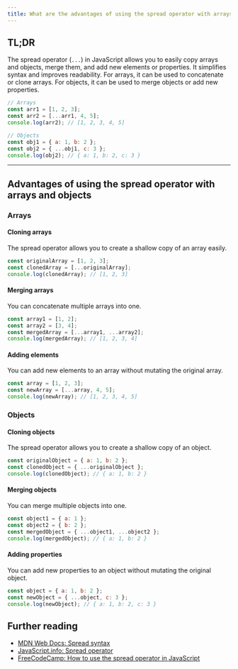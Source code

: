 ```yaml
---
title: What are the advantages of using the spread operator with arrays and objects?
---
```


## TL;DR

The spread operator (`...`) in JavaScript allows you to easily copy arrays and objects, merge them, and add new elements or properties. It simplifies syntax and improves readability. For arrays, it can be used to concatenate or clone arrays. For objects, it can be used to merge objects or add new properties.

```js live
// Arrays
const arr1 = [1, 2, 3];
const arr2 = [...arr1, 4, 5];
console.log(arr2); // [1, 2, 3, 4, 5]

// Objects
const obj1 = { a: 1, b: 2 };
const obj2 = { ...obj1, c: 3 };
console.log(obj2); // { a: 1, b: 2, c: 3 }
```

---

## Advantages of using the spread operator with arrays and objects

### Arrays

#### Cloning arrays

The spread operator allows you to create a shallow copy of an array easily.

```js live
const originalArray = [1, 2, 3];
const clonedArray = [...originalArray];
console.log(clonedArray); // [1, 2, 3]
```

#### Merging arrays

You can concatenate multiple arrays into one.

```js live
const array1 = [1, 2];
const array2 = [3, 4];
const mergedArray = [...array1, ...array2];
console.log(mergedArray); // [1, 2, 3, 4]
```

#### Adding elements

You can add new elements to an array without mutating the original array.

```js live
const array = [1, 2, 3];
const newArray = [...array, 4, 5];
console.log(newArray); // [1, 2, 3, 4, 5]
```

### Objects

#### Cloning objects

The spread operator allows you to create a shallow copy of an object.

```js live
const originalObject = { a: 1, b: 2 };
const clonedObject = { ...originalObject };
console.log(clonedObject); // { a: 1, b: 2 }
```

#### Merging objects

You can merge multiple objects into one.

```js live
const object1 = { a: 1 };
const object2 = { b: 2 };
const mergedObject = { ...object1, ...object2 };
console.log(mergedObject); // { a: 1, b: 2 }
```

#### Adding properties

You can add new properties to an object without mutating the original object.

```js live
const object = { a: 1, b: 2 };
const newObject = { ...object, c: 3 };
console.log(newObject); // { a: 1, b: 2, c: 3 }
```

## Further reading

- [MDN Web Docs: Spread syntax](https://developer.mozilla.org/en-US/docs/Web/JavaScript/Reference/Operators/Spread_syntax)
- [JavaScript.info: Spread operator](https://javascript.info/rest-parameters-spread#spread-operator)
- [FreeCodeCamp: How to use the spread operator in JavaScript](https://www.freecodecamp.org/news/how-to-use-the-spread-operator-in-javascript/)
